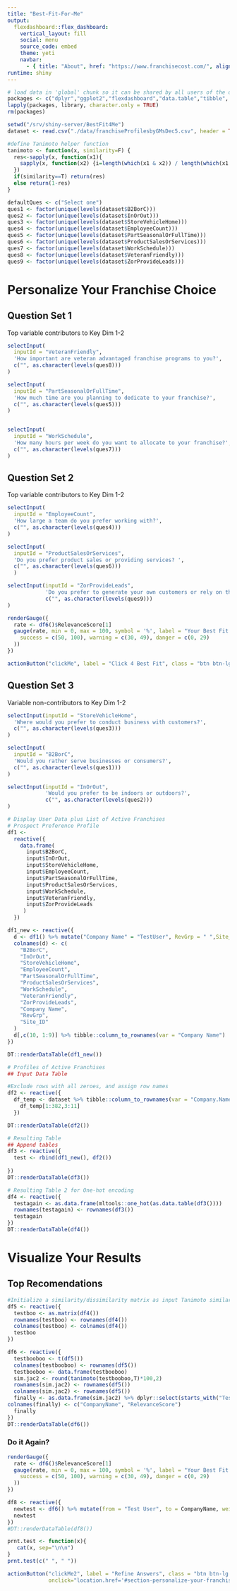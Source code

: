 ```yaml
---
title: "Best-Fit-For-Me"
output: 
  flexdashboard::flex_dashboard:
    vertical_layout: fill
    social: menu
    source_code: embed
    theme: yeti
    navbar:
      - { title: "About", href: "https://www.franchisecost.com/", align: right }
runtime: shiny
---
```



```r
# load data in 'global' chunk so it can be shared by all users of the dashboard
packages <- c("dplyr","ggplot2","flexdashboard","data.table","tibble", "DT", "mltools", "rmarkdown") 
lapply(packages, library, character.only = TRUE)
rm(packages)

setwd("/srv/shiny-server/BestFit4Me")
dataset <- read.csv("./data/franchiseProfilesbyGMsDec5.csv", header = TRUE) %>% dplyr::select(-starts_with("X"))

#define Tanimoto helper function
tanimoto <- function(x, similarity=F) {
  res<-sapply(x, function(x1){
    sapply(x, function(x2) {i=length(which(x1 & x2)) / length(which(x1 | x2)); ifelse(is.na(i), 0, i)})
  })
  if(similarity==T) return(res)
  else return(1-res)
}

```

```r
defaultQues <- c("Select one")
ques1 <- factor(unique(levels(dataset$B2BorC)))
ques2 <- factor(unique(levels(dataset$InOrOut)))
ques3 <- factor(unique(levels(dataset$StoreVehicleHome)))
ques4 <- factor(unique(levels(dataset$EmployeeCount)))
ques5 <- factor(unique(levels(dataset$PartSeasonalOrFullTime)))
ques6 <- factor(unique(levels(dataset$ProductSalesOrServices)))
ques7 <- factor(unique(levels(dataset$WorkSchedule)))
ques8 <- factor(unique(levels(dataset$VeteranFriendly)))
ques9 <- factor(unique(levels(dataset$ZorProvideLeads)))
```

# Personalize Your Franchise Choice
## Question Set 1
Top variable contributors to Key Dim 1-2
```r
selectInput(
  inputId = "VeteranFriendly",
  'How important are veteran advantaged franchise programs to you?',
  c("", as.character(levels(ques8)))
)

selectInput(
  inputId = "PartSeasonalOrFullTime",
  'How much time are you planning to dedicate to your franchise?',
  c("", as.character(levels(ques5)))
)


selectInput(
  inputId = "WorkSchedule",
  'How many hours per week do you want to allocate to your franchise?',
  c("", as.character(levels(ques7)))
)
```

## Question Set 2
Top variable contributors to Key Dim 1-2
```r
selectInput(
  inputId = "EmployeeCount",
  'How large a team do you prefer working with?',
  c("", as.character(levels(ques4)))
)

selectInput(
  inputId = "ProductSalesOrServices",
  'Do you prefer product sales or providing services? ',
  c("", as.character(levels(ques6)))
  )

selectInput(inputId = "ZorProvideLeads",
            'Do you prefer to generate your own customers or rely on the franchisor?',
            c("", as.character(levels(ques9)))
)
```

```r
renderGauge({
  rate <- df6()$RelevanceScore[1]
  gauge(rate, min = 0, max = 100, symbol = '%', label = "Your Best Fit Score", gaugeSectors(
    success = c(50, 100), warning = c(30, 49), danger = c(0, 29)
  ))
})

actionButton("clickMe", label = "Click 4 Best Fit", class = "btn btn-lg btn-primary", width = 200, onclick="location.href='#section-visualize-your-results';")
```


## Question Set 3
Variable non-contributors to Key Dim 1-2
```r
selectInput(inputId = "StoreVehicleHome",
  'Where would you prefer to conduct business with customers?',
  c("", as.character(levels(ques3)))
)

selectInput(
  inputId = "B2BorC",
  'Would you rather serve businesses or consumers?',
  c("", as.character(levels(ques1)))
)

selectInput(inputId = "InOrOut",
            'Would you prefer to be indoors or outdoors?',
            c("", as.character(levels(ques2)))
)
```


```r
# Display User Data plus List of Active Franchises
# Prospect Preference Profile
df1 <-
  reactive({
    data.frame(
      input$B2BorC,
      input$InOrOut,
      input$StoreVehicleHome,
      input$EmployeeCount,
      input$PartSeasonalOrFullTime,
      input$ProductSalesOrServices,
      input$WorkSchedule,
      input$VeteranFriendly,
      input$ZorProvideLeads
     )  
  })

df1_new <- reactive({
  d <- df1() %>% mutate("Company Name" = "TestUser", RevGrp = " ",Site_ID = " ")
  colnames(d) <- c(
    "B2BorC",
    "InOrOut",
    "StoreVehicleHome",
    "EmployeeCount",
    "PartSeasonalOrFullTime",
    "ProductSalesOrServices",
    "WorkSchedule",
    "VeteranFriendly",
    "ZorProvideLeads",
    "Company Name",
    "RevGrp",
    "Site_ID"
  )
  d[,c(10, 1:9)] %>% tibble::column_to_rownames(var = "Company Name")
})

DT::renderDataTable(df1_new())
```

```r
# Profiles of Active Franchises
## Input Data Table

#Exclude rows with all zeroes, and assign row names
df2 <- reactive({
  df_temp <- dataset %>% tibble::column_to_rownames(var = "Company.Name")
    df_temp[1:382,3:11]
  })

DT::renderDataTable(df2())
```

```r
# Resulting Table
## Append tables
df3 <- reactive({
  test <- rbind(df1_new(), df2())
  
})
DT::renderDataTable(df3())
```

```r
# Resulting Table 2 for One-hot encoding
df4 <- reactive({
  testagain <- as.data.frame(mltools::one_hot(as.data.table(df3())))
  rownames(testagain) <- rownames(df3())
  testagain
})
DT::renderDataTable(df4())
```

# Visualize Your Results
## Top Recomendations 
```r
#Initialize a similarity/dissimilarity matrix as input Tanimoto similarity calculation
df5 <- reactive({
  testboo <- as.matrix(df4())
  rownames(testboo) <- rownames(df4())
  colnames(testboo) <- colnames(df4())
  testboo
})

df6 <- reactive({
  testbooboo <- t(df5())
  colnames(testbooboo) <- rownames(df5())
  testbooboo <- data.frame(testbooboo)
  sim.jac2 <- round(tanimoto(testbooboo,T)*100,2)
  rownames(sim.jac2) <- rownames(df5())
  colnames(sim.jac2) <- rownames(df5())
  finally <- as.data.frame(sim.jac2) %>% dplyr::select(starts_with("TestUser")) %>% tibble::rownames_to_column() %>% arrange(desc(TestUser)) %>% dplyr::filter(rowname != "TestUser") %>% top_n(25, TestUser)
colnames(finally) <- c("CompanyName", "RelevanceScore")
  finally
})
DT::renderDataTable(df6())
```

### Do it Again?
```r
renderGauge({
  rate <- df6()$RelevanceScore[1]
  gauge(rate, min = 0, max = 100, symbol = '%', label = "Your Best Fit Score", gaugeSectors(
    success = c(50, 100), warning = c(30, 49), danger = c(0, 29)
  ))
})

df8 <- reactive({
  newtest <- df6() %>% mutate(from = "Test User", to = CompanyName, weight = RelevanceScore) %>% dplyr::select(-starts_with("CompanyName"),-starts_with("RelevanceScore"))
  newtest
})
#DT::renderDataTable(df8())

```


```r
prnt.test <- function(x){
   cat(x, sep="\n\n")
}
prnt.test(c(" ", " "))

actionButton("clickMe2", label = "Refine Answers", class = "btn btn-lg btn-primary", width = 200,
             onclick="location.href='#section-personalize-your-franchise-choice';")
```